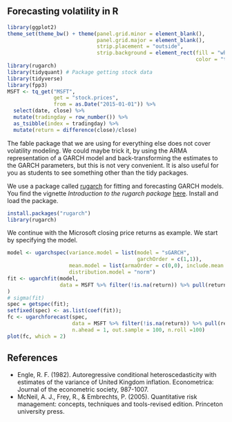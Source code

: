 ## Forecasting volatility in R

```r
library(ggplot2)
theme_set(theme_bw() + theme(panel.grid.minor = element_blank(), 
                             panel.grid.major = element_blank(),
                             strip.placement = "outside",
                             strip.background = element_rect(fill = "white", 
                                                             color = "transparent")))
library(rugarch)
library(tidyquant) # Package getting stock data
library(tidyverse)
library(fpp3)
MSFT <- tq_get("MSFT", 
               get = "stock.prices",
               from = as.Date("2015-01-01")) %>% 
  select(date, close) %>% 
  mutate(tradingday = row_number()) %>% 
  as_tsibble(index = tradingday) %>% 
  mutate(return = difference(close)/close)
```

The fable package that we are using for everything else does not cover volatility modeling. We could maybe trick it, by using the ARMA representation of a GARCH model and back-transforming the estimates to the GARCH parameters, but this is not very convenient. It is also useful for you as students to see something other than the tidy packages. 

We use a package called [rugarch](https://cran.r-project.org/web/packages/rugarch/rugarch.pdf) for fitting and forecasting GARCH models. You find the vignette *Introduction to the rugarch package* [here](https://cran.r-project.org/web/packages/rugarch/vignettes/Introduction_to_the_rugarch_package.pdf). Install and load the package.
```r
install.packages("rugarch")
library(rugarch)
``` 

We continue with the Microsoft closing price returns as example. We start by specifying the model. 
```r
model <- ugarchspec(variance.model = list(model = "sGARCH", 
                                          garchOrder = c(1,1)),
                    mean.model = list(armaOrder = c(0,0), include.mean = FALSE),
                    distribution.model = "norm")
fit <- ugarchfit(model, 
                 data = MSFT %>% filter(!is.na(return)) %>% pull(return)
)
# sigma(fit)
spec = getspec(fit);
setfixed(spec) <- as.list(coef(fit));
fc <- ugarchforecast(spec, 
                     data = MSFT %>% filter(!is.na(return)) %>% pull(return),
                     n.ahead = 1, out.sample = 100, n.roll =100)
plot(fc, which = 2)
```

## References {.unnumbered}

- Engle, R. F. (1982). Autoregressive conditional heteroscedasticity with estimates of the variance of United Kingdom inflation. Econometrica: Journal of the econometric society, 987-1007.
- McNeil, A. J., Frey, R., & Embrechts, P. (2005). Quantitative risk management: concepts, techniques and tools-revised edition. Princeton university press.
